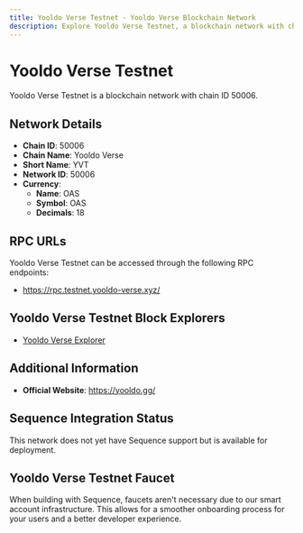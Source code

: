 ```yaml
--- 
title: Yooldo Verse Testnet - Yooldo Verse Blockchain Network
description: Explore Yooldo Verse Testnet, a blockchain network with chain ID 50006. Learn about its native currency, OAS, and how to interact with the network.
---
```


# Yooldo Verse Testnet

Yooldo Verse Testnet is a blockchain network with chain ID 50006.

## Network Details

- **Chain ID**: 50006
- **Chain Name**: Yooldo Verse
- **Short Name**: YVT
- **Network ID**: 50006
- **Currency**: 
  - **Name**: OAS
  - **Symbol**: OAS
  - **Decimals**: 18

## RPC URLs

Yooldo Verse Testnet can be accessed through the following RPC endpoints:

- https://rpc.testnet.yooldo-verse.xyz/

## Yooldo Verse Testnet Block Explorers

- [Yooldo Verse Explorer](https://explorer.testnet.yooldo-verse.xyz)

## Additional Information

- **Official Website**: https://yooldo.gg/

## Sequence Integration Status

This network does not yet have Sequence support but is available for deployment.

## Yooldo Verse Testnet Faucet

When building with Sequence, faucets aren't necessary due to our smart account infrastructure. This allows for a smoother onboarding process for your users and a better developer experience.
